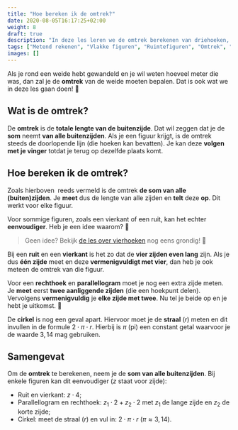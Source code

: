 ```yaml
---
title: "Hoe bereken ik de omtrek?"
date: 2020-08-05T16:17:25+02:00
weight: 8
draft: true
description: "In deze les leren we de omtrek berekenen van driehoeken, vierhoeken, cirkels..." 
tags: ["Metend rekenen", "Vlakke figuren", "Ruimtefiguren", "Omtrek", "Vierhoeken", "Cirkel", "Driehoeken",]
images: []
---
```

Als je rond een weide hebt gewandeld en je wil weten hoeveel meter die was, dan zal je de **omtrek** van de weide moeten bepalen. Dat is ook wat we in deze les gaan doen! 🙌

## Wat is de omtrek?
De **omtrek** is de **totale lengte van de buitenzijde**. Dat wil zeggen dat je de **som** neemt **van alle buitenzijden**. Als je een figuur krijgt, is de omtrek steeds de doorlopende lijn (die hoeken kan bevatten). Je kan deze **volgen met je vinger** totdat je terug op dezelfde plaats komt.

## Hoe bereken ik de omtrek?
Zoals hierboven ️ reeds vermeld is de omtrek **de som van alle (buiten)zijden**. Je **meet** dus de lengte van alle zijden en **telt** deze **op**. Dit werkt voor elke figuur.

Voor sommige figuren, zoals een vierkant of een ruit, kan het echter **eenvoudiger**. Heb je een idee waarom? 🧐
> Geen idee? Bekijk [de les over vierhoeken](../vierhoeken) nog eens grondig! 💪

Bij een **ruit** en een **vierkant** is het zo dat de **vier zijden even lang** zijn. Als je dus **één zijde** meet en deze **vermenigvuldigt met vier**, dan heb je ook meteen de omtrek van die figuur.

Voor een **rechthoek** en **parallellogram** moet je nog een extra zijde meten. Je **meet** eerst **twee aanliggende zijden** (die een hoekpunt delen). Vervolgens **vermenigvuldig** je **elke zijde met twee**. Nu tel je beide op en je hebt je uitkomst. 🎉

De **cirkel** is nog een geval apart. Hiervoor moet je de **straal** ($r$) meten en dit invullen in de formule $2 \cdot \pi \cdot r$. Hierbij is $\pi$ (pi) een <Mute text="irrationaal"/> constant getal waarvoor je de waarde $3,14$ mag gebruiken.

## Samengevat
<Attention title="De omtrek van een figuur berekenen">

Om de **omtrek** te berekenen, neem je de **som van alle buitenzijden**. Bij enkele figuren kan dit eenvoudiger ($z$ staat voor zijde):
* Ruit en vierkant: $z \cdot 4$;
* Parallellogram en rechthoek: $z_{1} \cdot 2 + z_{2} \cdot 2$ met $z_{1}$ de lange zijde en $z_{2}$ de korte zijde;
* Cirkel: meet de straal ($r$) en vul in: $2 \cdot \pi \cdot r$ ($\pi \approx 3,14$).

</Attention>
